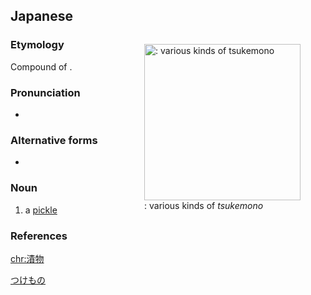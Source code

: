 ==Japanese==
<div style="float:right;">
{{wikipedia|lang=ja}}
{{wikipedia|Tsukemono}}
[[File:Nukazuke.jpg|thumb|250px|{{lang|ja|漬物}}: various kinds of ''tsukemono'']]
</div>
{{ja-kanjitab|つ|もの|o1=け|yomi=k}}

===Etymology===
Compound of {{compound|lang=ja|sort=つけもの|漬|tr1=tsuke<span style="font-style:normal;">, stem of verb {{m|ja|漬ける|tr=tsukeru}}, “to pickle”</span>|物|tr2=mono|t2=thing}}.

===Pronunciation===
* {{ja-pron|つけもの|y=k|dev=1|acc=0|acc_ref=NHK}}

===Alternative forms===
* {{l|ja|漬け物}}

===Noun===
{{ja-noun|つけもの}}

# a [[pickle]]
#: {{ja-usex|'''漬物'''石|'''つけもの'''いし|a big stone put on the cover of a barrel or jar of pickles}}

===References===
<references/>

[[Category:ja:Foods|つけもの]]

[[chr:漬物]]
